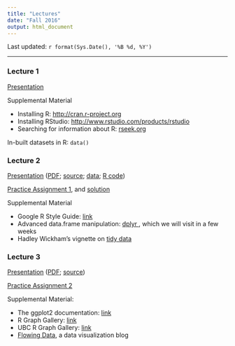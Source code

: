 ```yaml
---
title: "Lectures"
date: "Fall 2016"
output: html_document
---
```


Last updated: `r format(Sys.Date(), '%B %d, %Y')`

----

### Lecture 1

[Presentation](Lectures/lecture1.pdf)

Supplemental Material

+ Installing R: <a href="http://cran.r-project.org" target="_blank">http://cran.r-project.org</a>
+ Installing RStudio: <a href="https://www.rstudio.com/products/rstudio/download3/" target="_blank" >http://www.rstudio.com/products/rstudio</a>
+ Searching for information about R: <a href="http://www.rseek.org" target="_blank">rseek.org</a>

In-built datasets in R: `data()`

### Lecture 2

<a href="Lectures/lecture2a.html" target="_blank">Presentation</a> ([PDF](Lectures/lecture2a.pdf); [source](Lectures/lecture2.Rmd); [data](Lectures/lecture2_data/Dataset_spine.csv); [R code](Lectures/lecture2_data/lecture2.R))

<a href="Lectures/lecture2_data/Assign1.html">Practice Assignment 1</a>, and [solution](Lectures/lecture2_data/Assign1Solution.html)

Supplemental Material

+ Google R Style Guide: <a href="https://google.github.io/styleguide/Rguide.xml" target="_blank">link</a>
+ Advanced data.frame manipulation: <a href="https://cran.rstudio.com/web/packages/dplyr/vignettes/introduction.html" target="_blank"> dplyr </a>, which we will visit in a few weeks
+ Hadley Wickham's vignette on <a href="ftp://cran.r-project.org/pub/R/web/packages/tidyr/vignettes/tidy-data.html" target="_blank">tidy data</a>

### Lecture 3

<a href="Lectures/lecture3.html" target="_blank">Presentation</a> ([PDF](Lectures/lecture3_data/lecture3.pdf); [source](Lectures/lecture3.Rmd))

<a href = "Lectures/lecture3_data/Assignment2.html"> Practice Assignment 2</a>

Supplemental Material:

+ The ggplot2 documentation: <a href="http://docs.ggplot2.org/current/" target="_blank">link</a>
+ R Graph Gallery: <a href="http://rgraphgallery.blogspot.com" target="_blank">link</a>
+ UBC R Graph Gallery: <a href="http://shinyapps.stat.ubc.ca/r-graph-catalog/" target="_blank">link</a>
+ <a href = "http://flowingdata.com" target="_blank">Flowing Data</a>, a data visualization blog
